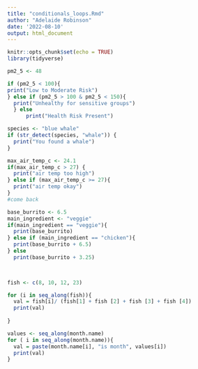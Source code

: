 ```yaml
---
title: "conditionals_loops.Rmd"
author: "Adelaide Robinson"
date: '2022-08-10'
output: html_document
---
```


```r
knitr::opts_chunk$set(echo = TRUE)
library(tidyverse)
```

```r
pm2_5 <- 48

if (pm2_5 < 100){
print("Low to Moderate Risk")
} else if (pm2_5 > 100 & pm2_5 < 150){
  print("Unhealthy for sensitive groups")
  } else 
      print("Health Risk Present")
```


```r
species <- "blue whale"
if (str_detect(species, "whale")) {
  print("You found a whale")
}
```

```r
max_air_temp_c <- 24.1
if(max_air_temp_c > 27) {
  print("air temp too high")
} else if (max_air_temp_c >= 27){
  print("air temp okay")
}
#come back
```

```r
base_burrito <- 6.5
main_ingredient <- "veggie"
if(main_ingredient == "veggie"){
  print(base_burrito)
} else if (main_ingredient == "chicken"){
  print(base_burrito + 6.5)
} else 
  print(base_burrito + 3.25)

  
```

```r
fish <- c(8, 10, 12, 23)

for (i in seq_along(fish)){
  val = fish[i]/ (fish[1] + fish [2] + fish [3] + fish [4])
  print(val)
  
}
```

```r
values <- seq_along(month.name)
for ( i in seq_along(month.name)){
  val = paste(month.name[i], "is month", values[i])
  print(val)
}
```

